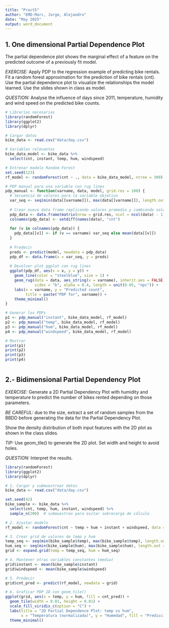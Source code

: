 ```yaml
---
title: "Pract5"
author: "EMD-Marc, Jorge, Alejandro"
date: "May 2025"
output: word_document
---
```


## 1. One dimensional Partial Dependence Plot

The partial dependence plot shows the marginal effect of a feature on the predicted outcome of a previously fit model. 
 
*EXERCISE:*
Apply PDP to the regression example of predicting bike rentals. Fit a random forest approximation for the prediction of bike rentals (cnt). Use the partial dependence plot to visualize the relationships the model learned. Use the slides shown in class as model.  

*QUESTION:*
Analyse the influence of days since 2011, temperature, humidity and wind speed on the predicted bike counts.

```r
# Librerías necesarias
library(randomForest)
library(ggplot2)
library(dplyr)

# Cargar datos
bike_data <- read.csv("data/day.csv")

# Variables relevantes
bike_data_model <- bike_data %>%
  select(cnt, instant, temp, hum, windspeed)

# Entrenar modelo Random Forest
set.seed(123)
rf_model <- randomForest(cnt ~ ., data = bike_data_model, ntree = 300)

# PDP manual para una variable con rug lines
pdp_manual <- function(varname, data, model, grid.res = 100) {
  # Secuencia de valores para la variable objetivo
  var_seq <- seq(min(data[[varname]]), max(data[[varname]]), length.out = grid.res)
  
  # Crear nuevo data frame replicando valores promedio y cambiando solo la variable
  pdp_data <- data.frame(matrix(nrow = grid.res, ncol = ncol(data) - 1))
  colnames(pdp_data) <- setdiff(names(data), "cnt")
  
  for (v in colnames(pdp_data)) {
    pdp_data[[v]] <- if (v == varname) var_seq else mean(data[[v]])
  }
  
  # Predecir
  preds <- predict(model, newdata = pdp_data)
  pdp_df <- data.frame(x = var_seq, y = preds)
  
  # Devolver plot ggplot con rug lines
  ggplot(pdp_df, aes(x = x, y = y)) +
    geom_line(color = "steelblue", size = 1) +
    geom_rug(data = data, aes_string(x = varname), inherit.aes = FALSE, 
             sides = "b", alpha = 0.4, length = unit(0.05, "npc")) +
    labs(x = varname, y = "Predicted count", 
         title = paste("PDP for", varname)) +
    theme_minimal()
}

# Generar los PDPs
p1 <- pdp_manual("instant", bike_data_model, rf_model)
p2 <- pdp_manual("temp", bike_data_model, rf_model)
p3 <- pdp_manual("hum", bike_data_model, rf_model)
p4 <- pdp_manual("windspeed", bike_data_model, rf_model)

# Mostrar
print(p1)
print(p2)
print(p3)
print(p4)



```

## 2.- Bidimensional Partial Dependency Plot

*EXERCISE:*
Generate a 2D Partial Dependency Plot with humidity and temperature to predict the number of bikes rented depending on those parameters.

*BE CAREFUL:* due to the size, extract a set of random samples from the BBDD before generating the data for the Partial Dependency Plot. 

Show the density distribution of both input features with the 2D plot as shown in the class slides. 

*TIP:* Use geom_tile() to generate the 2D plot. Set width and height to avoid holes. 

*QUESTION:*
Interpret the results.


```r
library(randomForest)
library(ggplot2)
library(dplyr)

# 1. Cargar y submuestrear datos
bike_data <- read.csv("data/day.csv")

set.seed(42)
bike_sample <- bike_data %>%
  select(cnt, temp, hum, instant, windspeed) %>%
  sample_n(200)  # submuestreo para evitar sobrecarga de cálculo

# 2. Ajustar modelo
rf_model <- randomForest(cnt ~ temp + hum + instant + windspeed, data = bike_sample, ntree = 300)

# 3. Crear grid de valores de temp y hum
temp_seq <- seq(min(bike_sample$temp), max(bike_sample$temp), length.out = 50)
hum_seq <- seq(min(bike_sample$hum), max(bike_sample$hum), length.out = 50)
grid <- expand.grid(temp = temp_seq, hum = hum_seq)

# 4. Mantener otras variables constantes (media)
grid$instant <- mean(bike_sample$instant)
grid$windspeed <- mean(bike_sample$windspeed)

# 5. Predecir
grid$cnt_pred <- predict(rf_model, newdata = grid)

# 6. Graficar PDP 2D con geom_tile()
ggplot(grid, aes(x = temp, y = hum, fill = cnt_pred)) +
  geom_tile(width = 0.01, height = 0.01) +
  scale_fill_viridis_c(option = "C") +
  labs(title = "2D Partial Dependence Plot: temp vs hum",
       x = "Temperatura (normalizada)", y = "Humedad", fill = "Predicción cnt") +
  theme_minimal()


```